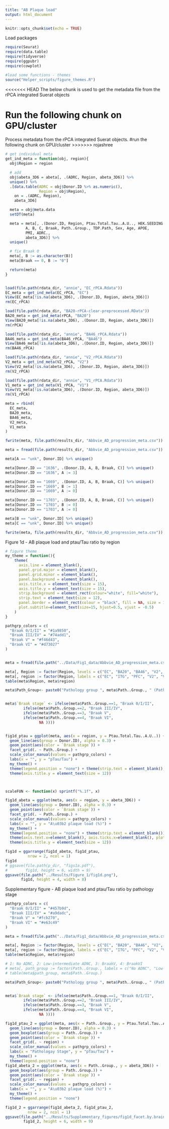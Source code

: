 ```yaml
---
title: "AB Plaque load"
output: html_document
---
```


```r
knitr::opts_chunk$set(echo = TRUE)
```

Load packages
```r
require(Seurat)
require(data.table)
require(tidyverse)
require(ggpubr)
require(cowplot)
```

```r
#load some functions - themes
source("Helper_scripts/figure_themes.R")
```


<<<<<<< HEAD
The below chunk is used to get the metadata file from the rPCA integrated Suerat objects

Run the following chunk on GPU/cluster
=======
Process metadata from the rPCA integrated Suerat objects.
#run the following chunk on GPU/cluster
>>>>>>> rojashree

```r
# get individual meta
get_ind_meta = function(obj, region){
  obj$Region = region

  # add
  obj$abeta_3D6 = abeta[, .(ADRC, Region, abeta_3D6)] %>%
  unique() %>%
  .[data.table(ADRC = obj$Donor.ID %>% as.numeric(),
               Region = obj$Region),
    on = .(ADRC, Region),
    abeta_3D6]

  meta = obj@meta.data
  setDT(meta)

  meta = meta[, .(Donor.ID, Region, Ptau.Total.Tau..A.U.., HEK.SEEDING..IFD.,
         A, B, C, Braak, Path..Group., TDP.Path, Sex, Age, APOE,
         PMI, ADRC.,
         abeta_3D6)] %>%
  unique()

  # fix Braak 0
  meta[, B := as.character(B)]
  meta[Braak == 0, B := "0"]

  return(meta)
}


load(file.path(rdata_dir, "annie", "EC_rPCA.Rdata"))
EC_meta = get_ind_meta(EC_rPCA, "EC")
View(EC_meta[!is.na(abeta_3D6), .(Donor.ID, Region, abeta_3D6)])
rm(EC_rPCA)

load(file.path(rdata_dir, "BA20-rPCA-clear-preprocessed.RData"))
BA20_meta = get_ind_meta(rPCA, "BA20")
View(BA20_meta[!is.na(abeta_3D6), .(Donor.ID, Region, abeta_3D6)])
rm(rPCA)

load(file.path(rdata_dir, "annie", "BA46_rPCA.Rdata"))
BA46_meta = get_ind_meta(BA46_rPCA, "BA46")
View(BA46_meta[!is.na(abeta_3D6), .(Donor.ID, Region, abeta_3D6)])
rm(BA46_rPCA)

load(file.path(rdata_dir, "annie", "V2_rPCA.Rdata"))
V2_meta = get_ind_meta(V2_rPCA, "V2")
View(V2_meta[!is.na(abeta_3D6), .(Donor.ID, Region, abeta_3D6)])
rm(V2_rPCA)

load(file.path(rdata_dir, "annie", "V1_rPCA.Rdata"))
V1_meta = get_ind_meta(V1_rPCA, "V1")
View(V1_meta[!is.na(abeta_3D6), .(Donor.ID, Region, abeta_3D6)])
rm(V1_rPCA)

meta = rbind(
  EC_meta,
  BA20_meta,
  BA46_meta,
  V2_meta,
  V1_meta
)

fwrite(meta, file.path(results_dir, "Abbvie_AD_progression_meta.csv"))

meta = fread(file.path(results_dir, "Abbvie_AD_progression_meta.csv"))

meta[A == "unk", Donor.ID] %>% unique()

meta[Donor.ID == "1636", .(Donor.ID, A, B, Braak, C)] %>% unique()
meta[Donor.ID == "1636", A := 3]

meta[Donor.ID == "1669", .(Donor.ID, A, B, Braak, C)] %>% unique()
meta[Donor.ID == "1669", B := 1]
meta[Donor.ID == "1669", A := 0]

meta[Donor.ID == "1703", .(Donor.ID, A, B, Braak, C)] %>% unique()
meta[Donor.ID == "1703", B := 0]
meta[Donor.ID == "1703", A := 0]

meta[B == "unk", Donor.ID] %>% unique()
meta[C == "unk", Donor.ID] %>% unique()

fwrite(meta, file.path(results_dir, "Abbvie_AD_progression_meta.csv"))
```


Figure 1d - AB plaque load and ptau/Tau ratio by region

```r
# figure theme
my_theme = function(){
    theme(
      axis.line = element_blank(),
      panel.grid.major = element_blank(), 
      panel.grid.minor = element_blank(),
      panel.background = element_blank(),
      axis.title.x = element_text(size = 15), 
      axis.title.y = element_text(size = 15), 
      strip.background = element_rect(colour="white", fill="white"),
      strip.text = element_text(size = 12),
      panel.border = element_rect(colour = "black", fill = NA, size = 1.5),
      plot.subtitle=element_text(size=15, hjust=0.5, vjust = -0.5)
    )
}

pathgrp_colors = c(
  "Braak 0/I/II" = "#1a9850",
  "Braak III/IV" = "#74add1",
  "Braak V" = "#f46d43",
  "Braak VI" = "#d73027"
)


meta = fread(file.path("../Data/Fig1_data/Abbvie_AD_progression_meta.csv"))

meta[, Region := factor(Region, levels = c("EC", "BA20", "BA46", "V2", "V1"))]
meta[, region := factor(Region, labels = c("EC", "ITG", "PFC", "V2", "V1"))]
table(meta$Region, meta$region)

meta$Path_Group<- paste0("Pathology group ", meta$Path..Group., " (Path", meta$Path..Group.,")")


meta$`Braak stage` <- ifelse(meta$Path..Group.==1, "Braak 0/I/II",
        ifelse(meta$Path..Group.==2, "Braak III/IV",
        ifelse(meta$Path..Group.==3, "Braak V",
        ifelse(meta$Path..Group.==4, "Braak VI",
               NA ))))


fig1d_ptau = ggplot(meta, aes(x = region, y = Ptau.Total.Tau..A.U..)) +
  geom_line(aes(group = Donor.ID), alpha = 0.3) +
  geom_point(aes(color = `Braak stage`)) +
  facet_grid(. ~ Path..Group.) +
  scale_color_manual(values = pathgrp_colors) +
  labs(x = "", y = "pTau/Tau") + 
  my_theme() + 
  theme(legend.position = "none") + theme(strip.text = element_blank(), plot.margin=unit(c(-0.2,1,1,1), "cm")) +
  theme(axis.title.y = element_text(size = 12))



scaleFUN <- function(x) sprintf("%.1f", x)

fig1d_abeta = ggplot(meta, aes(x = region, y = abeta_3D6)) +
  geom_line(aes(group = Donor.ID), alpha = 0.3) +
  geom_point(aes(color = `Braak stage`)) +
  facet_grid(. ~ Path..Group.) +
  scale_color_manual(values = pathgrp_colors) +
  labs(x = "", y = "A\u03b2 plaque load (%)") +
  my_theme() +
  theme(legend.position = "none") + theme(strip.text = element_blank()) +
  theme(axis.text.x=element_blank(), axis.ticks.x=element_blank(), plot.margin=unit(c(1,1,-0.2,1), "cm")) +  scale_y_continuous(labels=scaleFUN) +
  theme(axis.title.y = element_text(size = 12))

fig1d = ggarrange(fig1d_abeta, fig1d_ptau,
          nrow = 2, ncol = 1)
fig1d
# ggsave(file.path(p_dir, "figs1a.pdf"),
#        fig1d, height = 6, width = 9)
ggsave(file.path("../Results/Figure_1/fig1d.png"),
       fig1d, height = 4, width = 8)
```


Supplementary figure -  AB plaque load and ptau/Tau ratio by pathology stage

```r
pathgrp_colors = c(
  "Braak 0/I/II" = "#457b9d",
  "Braak III/IV" = "#a9dadc",
  "Braak V" = "#fcb270",
  "Braak VI" = "#e63c49"
)

meta = fread(file.path("../Data/Fig1_data/Abbvie_AD_progression_meta.csv"))

meta[, Region := factor(Region, levels = c("EC", "BA20", "BA46", "V2", "V1"))]
meta[, region := factor(Region, labels = c("EC", "ITG", "PFC", "V2", "V1"))]
table(meta$Region, meta$region)

# 1: No ADNC, 2: Low-intermediate ADNC, 3: BraakV, 4: BraakVI
# meta[, path_group := factor(Path..Group., labels = c("No ADNC", "Low-intermediate\nADNC", "BraakV", "BraakVI"))]
# table(meta$path_group, meta$Path..Group.)

meta$Path_Group<- paste0("Pathology group ", meta$Path..Group., " (Path", meta$Path..Group.,")")


meta$`Braak stage` <- ifelse(meta$Path..Group.==1, "Braak 0/I/II",
        ifelse(meta$Path..Group.==2, "Braak III/IV",
        ifelse(meta$Path..Group.==3, "Braak V",
        ifelse(meta$Path..Group.==4, "Braak VI",
               NA ))))

fig1d_ptau_2 = ggplot(meta, aes(x = Path..Group., y = Ptau.Total.Tau..A.U..)) +
  geom_line(aes(group = Donor.ID), alpha = 0.3) +
  geom_boxplot(aes(group = Path..Group.)) +
  geom_point(aes(color = `Braak stage`)) +
  facet_grid(. ~ region) +
  scale_color_manual(values = pathgrp_colors) +
  labs(x = "Pathologay Stage", y = "pTau/Tau") +
  my_theme() +
  theme(legend.position = "none")
fig1d_abeta_2 = ggplot(meta, aes(x = Path..Group., y = abeta_3D6)) +
  geom_boxplot(aes(group = Path..Group.)) +
  geom_point(aes(color = `Braak stage`)) +
  facet_grid(. ~ region) +
  scale_color_manual(values = pathgrp_colors) +
  labs(x = "", y = "A\u03b2 plaque load (%)") +
  my_theme() +
  theme(legend.position = "none")

fig1d_2 = ggarrange(fig1d_abeta_2, fig1d_ptau_2,
          nrow = 2, ncol = 1)
ggsave(file.path("../Results/Supplementary_figures/fig1d_facet.by.brain.regions.png"),
        fig1d_2, height = 6, width = 9)


```
